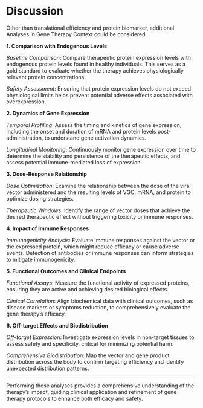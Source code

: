 # Discussion {#sec-discussion-subsection}

Other than translational efficiency and protein biomarker, additional Analyses in Gene Therapy Context could be considered.

**1. Comparison with Endogenous Levels**

*Baseline Comparison*: Compare therapeutic protein expression levels with endogenous protein levels found in healthy individuals. This serves as a gold standard to evaluate whether the therapy achieves physiologically relevant protein concentrations.

*Safety Assessment*: Ensuring that protein expression levels do not exceed physiological limits helps prevent potential adverse effects associated with overexpression.

**2. Dynamics of Gene Expression**

*Temporal Profiling*: Assess the timing and kinetics of gene expression, including the onset and duration of mRNA and protein levels post-administration, to understand gene activation dynamics.

*Longitudinal Monitoring*: Continuously monitor gene expression over time to determine the stability and persistence of the therapeutic effects, and assess potential immune-mediated loss of expression.

**3. Dose-Response Relationship**

*Dose Optimization*: Examine the relationship between the dose of the viral vector administered and the resulting levels of VGC, mRNA, and protein to optimize dosing strategies.

*Therapeutic Windows*: Identify the range of vector doses that achieve the desired therapeutic effect without triggering toxicity or immune responses.

**4. Impact of Immune Responses**

*Immunogenicity Analysis*: Evaluate immune responses against the vector or the expressed protein, which might reduce efficacy or cause adverse events. Detection of antibodies or immune responses can inform strategies to mitigate immunogenicity.

**5. Functional Outcomes and Clinical Endpoints**

*Functional Assays*: Measure the functional activity of expressed proteins, ensuring they are active and achieving desired biological effects.

*Clinical Correlation*: Align biochemical data with clinical outcomes, such as disease markers or symptoms reduction, to comprehensively evaluate the gene therapy’s efficacy.

**6. Off-target Effects and Biodistribution**

*Off-target Expression*: Investigate expression levels in non-target tissues to assess safety and specificity, critical for minimizing potential harm.

*Comprehensive Biodistribution*: Map the vector and gene product distribution across the body to confirm targeting efficiency and identify unexpected distribution patterns.

------------------------------------------------------------------------

Performing these analyses provides a comprehensive understanding of the therapy's impact, guiding clinical application and refinement of gene therapy protocols to enhance both efficacy and safety.
